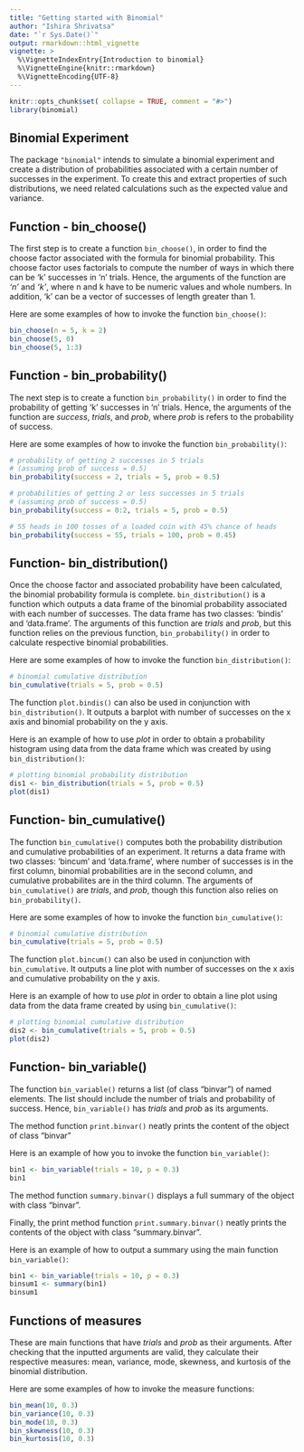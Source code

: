 ```yaml
---
title: "Getting started with Binomial"
author: "Ishira Shrivatsa"
date: "`r Sys.Date()`"
output: rmarkdown::html_vignette
vignette: >
  %\VignetteIndexEntry{Introduction to binomial}
  %\VignetteEngine{knitr::rmarkdown}
  %\VignetteEncoding{UTF-8}
---
```


```r
knitr::opts_chunk$set( collapse = TRUE, comment = "#>")
library(binomial)
```

## Binomial Experiment

The package `"binomial"` intends to simulate a binomial experiment and create a distribution of probabilities associated with a certain number of successes in the experiment. To create this and extract properties of such distributions, we need related calculations such as the expected value and variance. 

## Function - bin_choose()

The first step is to create a function `bin_choose()`, in order to find the choose factor associated with the formula for binomial probability. This choose factor uses factorials to compute the number of ways in which there can be 'k' successes in 'n' trials. Hence, the arguments of the function are *'n'* and *'k'*, where n and k have to be numeric values and whole numbers. In addition, 'k' can be a vector of successes of length greater than 1.

Here are some examples of how to invoke the function `bin_choose()`: 

```r
bin_choose(n = 5, k = 2)
bin_choose(5, 0)
bin_choose(5, 1:3)
```

## Function - bin_probability()

The next step is to create a function `bin_probability()` in order to find the probability of getting 'k' successes in 'n' trials. Hence, the arguments of the function are *success*, *trials*, and *prob*, where *prob* is refers to the probability of success. 

Here are some examples of how to invoke the function `bin_probability()`:

```r
# probability of getting 2 successes in 5 trials
# (assuming prob of success = 0.5)
bin_probability(success = 2, trials = 5, prob = 0.5)

# probabilities of getting 2 or less successes in 5 trials
# (assuming prob of success = 0.5)
bin_probability(success = 0:2, trials = 5, prob = 0.5)

# 55 heads in 100 tosses of a loaded coin with 45% chance of heads
bin_probability(success = 55, trials = 100, prob = 0.45)
```

## Function- bin_distribution()

Once the choose factor and associated probability have been calculated, the binomial probability formula is complete. `bin_distribution()` is a function which outputs a data frame of the binomial probability associated with each number of successes. The data frame has two classes: 'bindis' and 'data.frame'. The arguments of this function are *trials* and *prob*, but this function relies on the previous function, `bin_probability()` in order to calculate respective binomial probabilities. 

Here are some examples of how to invoke the function `bin_distribution()`: 
```r
# binomial cumulative distribution
bin_cumulative(trials = 5, prob = 0.5)
```

The function `plot.bindis()` can also be used in conjunction with `bin_distribution()`. It outputs a barplot with number of successes on the x axis and binomial probability on the y axis. 

Here is an example of how to use *plot* in order to obtain a probability histogram using data from the data frame which was created by using `bin_distribution()`:

```r
# plotting binomial probability distribution
dis1 <- bin_distribution(trials = 5, prob = 0.5)
plot(dis1)
```

## Function- bin_cumulative()

The function `bin_cumulative()` computes both the probability distribution and cumulative probabilities of an experiment. It returns a data frame with two classes: 'bincum' and 'data.frame', where number of successes is in the first column, binomial probabilities are in the second column, and cumulative probabilites are in the third column. The arguments of `bin_cumulative()` are *trials*, and *prob*, though this function also relies on `bin_probability()`. 

Here are some examples of how to invoke the function `bin_cumulative()`:

```r
# binomial cumulative distribution
bin_cumulative(trials = 5, prob = 0.5)
```

The function `plot.bincum()` can also be used in conjunction with `bin_cumulative`. It outputs a line plot with number of successes on the x axis and cumulative probability on the y axis. 

Here is an example of how to use *plot* in order to obtain a line plot using data from the data frame created by using `bin_cumulative()`:

```r
# plotting binomial cumulative distribution
dis2 <- bin_cumulative(trials = 5, prob = 0.5)
plot(dis2)
```

## Function- bin_variable()

The function `bin_variable()` returns a list (of class "binvar") of named elements. The list should include the number of trials and probability of success. Hence, `bin_variable()` has *trials* and *prob* as its arguments.

The method function `print.binvar()` neatly prints the content of the object of class "binvar"

Here is an example of how you to invoke the function `bin_variable()`:

```r
bin1 <- bin_variable(trials = 10, p = 0.3)
bin1
```

The method function `summary.binvar()` displays a full summary of the object with class "binvar".

Finally, the print method function `print.summary.binvar()` neatly  prints the contents of the object with class "summary.binvar".

Here is an example of how to output a summary using the main function `bin_variable()`: 

```r
bin1 <- bin_variable(trials = 10, p = 0.3)
binsum1 <- summary(bin1)
binsum1
```

## Functions of measures

These are main functions that have *trials* and *prob* as their arguments. After checking that the inputted arguments are valid, they calculate their respective measures: mean, variance, mode, skewness, and kurtosis of the binomial distribution. 

Here are some examples of how to invoke the measure functions:

```r
bin_mean(10, 0.3)
bin_variance(10, 0.3)
bin_mode(10, 0.3)
bin_skewness(10, 0.3)
bin_kurtosis(10, 0.3)
```
